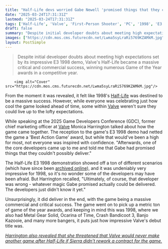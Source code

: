 ```yaml
---
title: "Half-Life devs worried Gabe Newell 'promised things that they couldn't possibly deliver' for the iconic FPS, but 'they just didn't know' that they'd be able to do it yet"
date: "2025-03-24T17:31:31Z"
lastmod: "2025-03-24T17:31:31Z"
tags: ['Half-Life', 'Valve', 'First-Person Shooter', 'PC', '1998', 'E3', 'Game Development']
draft: false
summary: "Despite initial developer doubts about meeting high expectations set by its impressive E3 1998 demo, Valve's Half-Life became a massive critical and commercial success, winning numerous Game of the Year awards in a competitive year."
images: ["https://cdn.mos.cms.futurecdn.net/Lwma5syLraRi5769KZAMkM.jpg"]
layout: PostSimple
---
```

> Despite initial developer doubts about meeting high expectations set by its impressive E3 1998 demo, Valve's Half-Life became a massive critical and commercial success, winning numerous Game of the Year awards in a competitive year.


        <img alt="Cover" src="https://cdn.mos.cms.futurecdn.net/Lwma5syLraRi5769KZAMkM.jpg"/>
        
From the moment it was revealed, it felt like 1998's [Half-Life](https://www.gamesradar.com/half-life/) was destined to be a massive success. However, while everyone was celebrating just how cool the game looked ahead of time, some within [Valve](https://www.gamesradar.com/tag/valve/) weren't sure they could live up to the lofty expectations.

While speaking at the 2025 Game Developers Conference (GDC), former chief marketing officer at [Valve](https://www.gamesradar.com/tag/valve/) Monica Harrington talked about how the game came together. The reception to the game's E3 1998 demo had netted the game a 'Best Action Game' award, but while that would've been a high for most, not everyone was inspired with confidence. "Afterwards, one of the core developers came up to me and told me that Gabe had promised things that they couldn't possibly deliver."

The Half-Life E3 1998 demonstration showed off a ton of different scenarios (which have since been [archived online](https://combineoverwiki.net/wiki/Half-Life_demonstrations#E3_1998)), and it was undeniably very impressive for 1998, so it's no wonder some of the developers may have been afraid. But Harrington recalled, "Ultimately, of course, that developer was wrong - whatever magic Gabe promised actually could be delivered. The developers just didn't know it yet."

Unsurprisingly, it did deliver in the end, with the game being a massive commercial and critical success. The game went on to pick up a metric ton of game of the year awards, and keeping in mind this was 1998, where we also had Metal Gear Solid, Ocarina of Time, Crash Bandicoot 3, Banjo Kazooie, and many more bangers, it puts just how impressive Valve's debut title was.

[<em>Harrington also revealed that she threatened that Valve would never make another game after Half-Life if Sierra didn't rework a contract for the game. </em>](https://www.gamesradar.com/games/fps/valve-would-never-ship-another-game-former-exec-forced-half-life-publishers-hand-by-saying-gabe-newell-and-the-team-would-pivot-away-from-game-dev/)
        